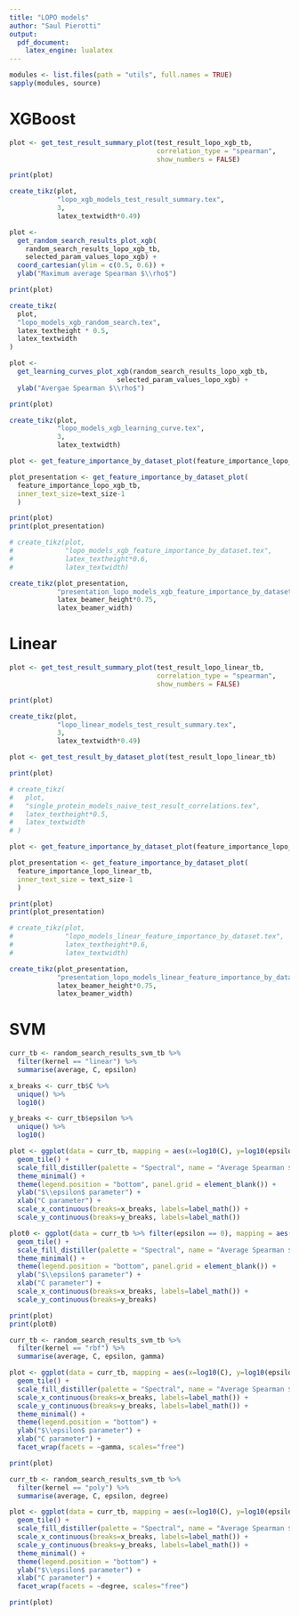```yaml
---
title: "LOPO models"
author: "Saul Pierotti"
output: 
  pdf_document:
    latex_engine: lualatex
---
```


```r
modules <- list.files(path = "utils", full.names = TRUE)
sapply(modules, source)
```
# XGBoost

```r
plot <- get_test_result_summary_plot(test_result_lopo_xgb_tb,
                                     correlation_type = "spearman",
                                     show_numbers = FALSE)

print(plot)

create_tikz(plot,
            "lopo_xgb_models_test_result_summary.tex",
            3,
            latex_textwidth*0.49)
```

```r
plot <-
  get_random_search_results_plot_xgb(
    random_search_results_lopo_xgb_tb,
    selected_param_values_lopo_xgb) +
  coord_cartesian(ylim = c(0.5, 0.6)) +
  ylab("Maximum average Spearman $\\rho$")

print(plot)

create_tikz(
  plot,
  "lopo_models_xgb_random_search.tex",
  latex_textheight * 0.5,
  latex_textwidth
)
```

```r
plot <-
  get_learning_curves_plot_xgb(random_search_results_lopo_xgb_tb,
                           selected_param_values_lopo_xgb) +
  ylab("Avergae Spearman $\\rho$")

print(plot)

create_tikz(plot,
            "lopo_models_xgb_learning_curve.tex",
            3,
            latex_textwidth)
```

```r
plot <- get_feature_importance_by_dataset_plot(feature_importance_lopo_xgb_tb)

plot_presentation <- get_feature_importance_by_dataset_plot(
  feature_importance_lopo_xgb_tb,
  inner_text_size=text_size-1
  )

print(plot)
print(plot_presentation)

# create_tikz(plot,
#             "lopo_models_xgb_feature_importance_by_dataset.tex",
#             latex_textheight*0.6,
#             latex_textwidth)

create_tikz(plot_presentation,
            "presentation_lopo_models_xgb_feature_importance_by_dataset.tex",
            latex_beamer_height*0.75,
            latex_beamer_width)
```

# Linear

```r
plot <- get_test_result_summary_plot(test_result_lopo_linear_tb,
                                     correlation_type = "spearman",
                                     show_numbers = FALSE)

print(plot)

create_tikz(plot,
            "lopo_linear_models_test_result_summary.tex",
            3,
            latex_textwidth*0.49)
```

```r
plot <- get_test_result_by_dataset_plot(test_result_lopo_linear_tb)

print(plot)

# create_tikz(
#   plot,
#   "single_protein_models_naive_test_result_correlations.tex",
#   latex_textheight*0.5,
#   latex_textwidth
# )
```

```r
plot <- get_feature_importance_by_dataset_plot(feature_importance_lopo_linear_tb)

plot_presentation <- get_feature_importance_by_dataset_plot(
  feature_importance_lopo_linear_tb,
  inner_text_size = text_size-1
  )

print(plot)
print(plot_presentation)

# create_tikz(plot,
#             "lopo_models_linear_feature_importance_by_dataset.tex",
#             latex_textheight*0.6,
#             latex_textwidth)

create_tikz(plot_presentation,
            "presentation_lopo_models_linear_feature_importance_by_dataset.tex",
            latex_beamer_height*0.75,
            latex_beamer_width)
```

# SVM

```r
curr_tb <- random_search_results_svm_tb %>%
  filter(kernel == "linear") %>%
  summarise(average, C, epsilon)

x_breaks <- curr_tb$C %>%
  unique() %>%
  log10()

y_breaks <- curr_tb$epsilon %>%
  unique() %>%
  log10()

plot <- ggplot(data = curr_tb, mapping = aes(x=log10(C), y=log10(epsilon), fill=average)) +
  geom_tile() +
  scale_fill_distiller(palette = "Spectral", name = "Average Spearman $\\rho$") +
  theme_minimal() +
  theme(legend.position = "bottom", panel.grid = element_blank()) +
  ylab("$\\epsilon$ parameter") +
  xlab("C parameter") +
  scale_x_continuous(breaks=x_breaks, labels=label_math()) +
  scale_y_continuous(breaks=y_breaks, labels=label_math())

plot0 <- ggplot(data = curr_tb %>% filter(epsilon == 0), mapping = aes(x=log10(C), y=epsilon, fill=average)) +
  geom_tile() +
  scale_fill_distiller(palette = "Spectral", name = "Average Spearman $\\rho$", limits=c(min(curr_tb$average), max(curr_tb$average))) +
  theme_minimal() +
  theme(legend.position = "bottom", panel.grid = element_blank()) +
  ylab("$\\epsilon$ parameter") +
  xlab("C parameter") +
  scale_x_continuous(breaks=x_breaks, labels=label_math()) +
  scale_y_continuous(breaks=y_breaks)

print(plot)
print(plot0)
```

```r
curr_tb <- random_search_results_svm_tb %>%
  filter(kernel == "rbf") %>%
  summarise(average, C, epsilon, gamma)

plot <- ggplot(data = curr_tb, mapping = aes(x=log10(C), y=log10(epsilon), fill=average)) +
  geom_tile() +
  scale_fill_distiller(palette = "Spectral", name = "Average Spearman $\\rho$") +
  scale_x_continuous(breaks=x_breaks, labels=label_math()) +
  scale_y_continuous(breaks=y_breaks, labels=label_math()) +
  theme_minimal() +
  theme(legend.position = "bottom") +
  ylab("$\\epsilon$ parameter") +
  xlab("C parameter") +
  facet_wrap(facets = ~gamma, scales="free")

print(plot)
```

```r
curr_tb <- random_search_results_svm_tb %>%
  filter(kernel == "poly") %>%
  summarise(average, C, epsilon, degree)

plot <- ggplot(data = curr_tb, mapping = aes(x=log10(C), y=log10(epsilon), fill=average)) +
  geom_tile() +
  scale_fill_distiller(palette = "Spectral", name = "Average Spearman $\\rho$") +
  scale_x_continuous(breaks=x_breaks, labels=label_math()) +
  scale_y_continuous(breaks=y_breaks, labels=label_math()) +
  theme_minimal() +
  theme(legend.position = "bottom") +
  ylab("$\\epsilon$ parameter") +
  xlab("C parameter") +
  facet_wrap(facets = ~degree, scales="free")

print(plot)
```
